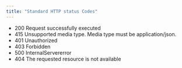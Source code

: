 ```yaml
---
title: "Standard HTTP status Codes"
---
```


- 200 Request successfully executed
- 415 Unsupported media type. Media type must be application/json. 
- 401 Unauthorized
- 403 Forbidden
- 500 InternalServererror
- 404 The requested resource is not available
